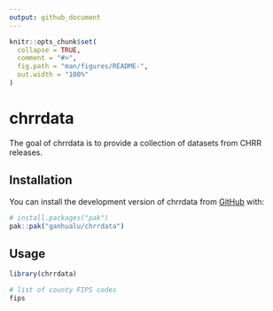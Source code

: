 ```yaml
---
output: github_document
---
```


<!-- README.md is generated from README.Rmd. Please edit that file -->

```r
knitr::opts_chunk$set(
  collapse = TRUE,
  comment = "#>",
  fig.path = "man/figures/README-",
  out.width = "100%"
)
```

# chrrdata

<!-- badges: start -->
<!-- badges: end -->

The goal of chrrdata is to provide a collection of datasets from CHRR releases.

## Installation

You can install the development version of chrrdata from [GitHub](https://github.com/) with:

``` r
# install.packages("pak")
pak::pak("ganhualu/chrrdata")
```

## Usage

```r
library(chrrdata)

# list of county FIPS codes
fips
```


